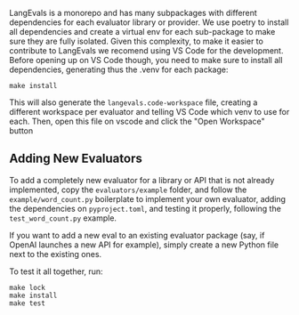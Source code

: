LangEvals is a monorepo and has many subpackages with different dependencies for each evaluator library or provider. We use poetry to install all dependencies and create a virtual env for each sub-package to make sure they are fully isolated. Given this complexity, to make it easier to contribute to LangEvals we recomend using VS Code for the development. Before opening up on VS Code though, you need to make sure to install all dependencies, generating thus the .venv for each package:

```
make install
```

This will also generate the `langevals.code-workspace` file, creating a different workspace per evaluator and telling VS Code which venv to use for each. Then, open this file on vscode and click the "Open Workspace" button

## Adding New Evaluators

To add a completely new evaluator for a library or API that is not already implemented, copy the `evaluators/example` folder, and follow the `example/word_count.py` boilerplate to implement your own evaluator, adding the dependencies on `pyproject.toml`, and testing it properly, following the `test_word_count.py` example.

If you want to add a new eval to an existing evaluator package (say, if OpenAI launches a new API for example), simply create a new Python file next to the existing ones.

To test it all together, run:

```
make lock
make install
make test
```
